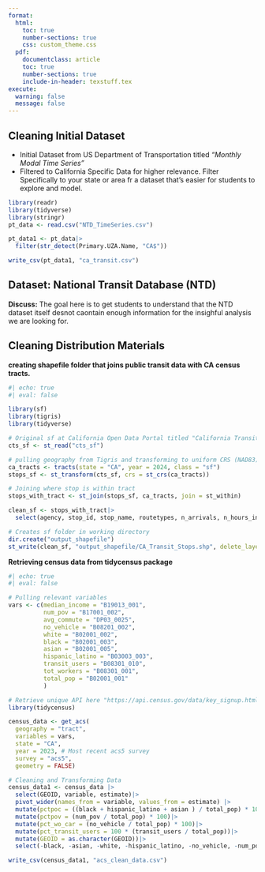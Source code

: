 ```yaml
---
format:
  html:
    toc: true
    number-sections: true
    css: custom_theme.css
  pdf:
    documentclass: article
    toc: true
    number-sections: true
    include-in-header: texstuff.tex
execute: 
  warning: false
  message: false
---
```


## Cleaning Initial Dataset

- Initial Dataset from US Department of Transportation titled *"Monthly Modal Time Series"*
- Filtered to California Specific Data for higher relevance. Filter Specifically to your state or area fr a dataset that's easier for students to explore and model. 

```r
library(readr)
library(tidyverse)
library(stringr)
pt_data <- read.csv("NTD_TimeSeries.csv")

pt_data1 <- pt_data|>
  filter(str_detect(Primary.UZA.Name, "CA$"))

write_csv(pt_data1, "ca_transit.csv")
```

## Dataset: National Transit Database (NTD)

**Discuss:** The goal here is to get students to understand that the NTD dataset itself desnot caontain enough information for the insighful analysis we are looking for. 

## Cleaning Distribution Materials 

**creating shapefile folder that joins public transit data with CA census tracts.**
```r
#| echo: true
#| eval: false

library(sf)
library(tigris)
library(tidyverse)

# Original sf at California Open Data Portal titled "California Transit Stops"
cts_sf <- st_read("cts_sf")

# pulling geography from Tigris and transforming to uniform CRS (NAD83)
ca_tracts <- tracts(state = "CA", year = 2024, class = "sf")
stops_sf <- st_transform(cts_sf, crs = st_crs(ca_tracts))

# Joining where stop is within tract
stops_with_tract <- st_join(stops_sf, ca_tracts, join = st_within)

clean_sf <- stops_with_tract|>
  select(agency, stop_id, stop_name, routetypes, n_arrivals, n_hours_in, district_n, COUNTYFP, TRACTCE, GEOID, geometry)

# Creates sf folder in working directory
dir.create("output_shapefile")
st_write(clean_sf, "output_shapefile/CA_Transit_Stops.shp", delete_layer = TRUE)
```

**Retrieving census data from tidycensus package**
```r
#| echo: true
#| eval: false

# Pulling relevant variables
vars <- c(median_income = "B19013_001",
          num_pov = "B17001_002",
          avg_commute = "DP03_0025",
          no_vehicle = "B08201_002",
          white = "B02001_002",
          black = "B02001_003",
          asian = "B02001_005",
          hispanic_latino = "B03003_003",
          transit_users = "B08301_010",
          tot_workers = "B08301_001",
          total_pop = "B02001_001"
          )

# Retrieve unique API here "https://api.census.gov/data/key_signup.html"
library(tidycensus)

census_data <- get_acs(
  geography = "tract",
  variables = vars,
  state = "CA",
  year = 2023, # Most recent acs5 survey
  survey = "acs5",
  geometry = FALSE)

# Cleaning and Transforming Data
census_data1 <- census_data |>
  select(GEOID, variable, estimate)|>
  pivot_wider(names_from = variable, values_from = estimate) |>
  mutate(pctpoc = ((black + hispanic_latino + asian ) / total_pop) * 100)|>
  mutate(pctpov = (num_pov / total_pop) * 100)|>
  mutate(pct_wo_car = (no_vehicle / total_pop) * 100)|>
  mutate(pct_transit_users = 100 * (transit_users / total_pop))|>
  mutate(GEOID = as.character(GEOID))|>
  select(-black, -asian, -white, -hispanic_latino, -no_vehicle, -num_pov, -transit_users)

write_csv(census_data1, "acs_clean_data.csv")
```

